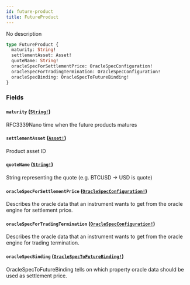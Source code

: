 ```yaml
---
id: future-product
title: FutureProduct
---
```


No description

```graphql
type FutureProduct {
  maturity: String!
  settlementAsset: Asset!
  quoteName: String!
  oracleSpecForSettlementPrice: OracleSpecConfiguration!
  oracleSpecForTradingTermination: OracleSpecConfiguration!
  oracleSpecBinding: OracleSpecToFutureBinding!
}
```

### Fields

#### `maturity` ([`String!`](/docs/graphql/scalars/string))

RFC3339Nano time when the future products matures

#### `settlementAsset` ([`Asset!`](/docs/graphql/objects/asset))

Product asset ID

#### `quoteName` ([`String!`](/docs/graphql/scalars/string))

String representing the quote (e.g. BTCUSD -> USD is quote)

#### `oracleSpecForSettlementPrice` ([`OracleSpecConfiguration!`](/docs/graphql/objects/oracle-spec-configuration))

Describes the oracle data that an instrument wants to get from the oracle engine for settlement price.

#### `oracleSpecForTradingTermination` ([`OracleSpecConfiguration!`](/docs/graphql/objects/oracle-spec-configuration))

Describes the oracle data that an instrument wants to get from the oracle engine for trading termination.

#### `oracleSpecBinding` ([`OracleSpecToFutureBinding!`](/docs/graphql/objects/oracle-spec-to-future-binding))

OracleSpecToFutureBinding tells on which property oracle data should be
used as settlement price.
